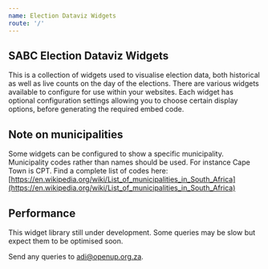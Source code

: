 ```yaml
---
name: Election Dataviz Widgets
route: '/'
---
```


## SABC Election Dataviz Widgets

This is a collection of widgets used to visualise election data, both historical as well as live counts on the day of the elections. There are various widgets available to configure for use within your websites. Each widget has optional configuration settings allowing you to choose certain display options, before generating the required embed code.

## Note on municipalities

Some widgets can be configured to show a specific municipality. Municipality codes rather than names should be used. For instance Cape Town is CPT. Find a complete list of codes here: [https://en.wikipedia.org/wiki/List_of_municipalities_in_South_Africa](https://en.wikipedia.org/wiki/List_of_municipalities_in_South_Africa) 

## Performance

This widget library still under development. Some queries may be slow but expect them to be optimised soon.

Send any queries to adi@openup.org.za.
